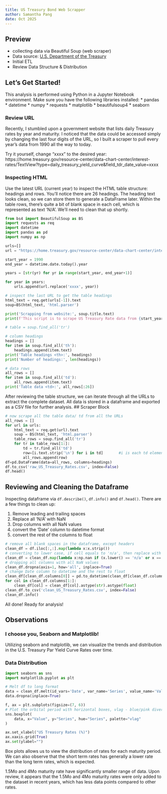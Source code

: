 ```yaml
---
title: US Treasury Bond Web Scrapper
author: Samantha Pang
date: Oct 2025
---
```


## Preview
* collecting data via Beautiful Soup (web scraper)
* Data source: [U.S. Department of the Treasury](https://home.treasury.gov/policy-issues/financing-the-government/interest-rate-statistics)
* Initial ETL
* Review Data Structure & Distribution

## Let's Get Started!
This analysis is performed using Python in a Jupyter Notebook environment.
Make sure you have the following libraries installed:
* pandas
* datetime
* numpy
* requests
* matplotlib
* beautifulsoup4
* seaborn

### Review URL
Recently, I stumbled upon a government website that lists daily Treasury rates by year and maturity. I noticed that the data could be accessed simply by changing the last four digits of the URL, so I built a scraper to pull every year’s data from 1990 all the way to today.

Try it yourself, change "xxxx" to the desired year: 
 https://home.treasury.gov/resource-center/data-chart-center/interest-rates/TextView?type=daily_treasury_yield_curve&field_tdr_date_value=xxxx

### Inspecting HTML
Use the latest URL (current year) to inspect the HTML table structure: headings and rows. You’ll notice there are 26 headings. The heading text looks clean, so we can store them to generate a DataFrame later.
Within the table rows, there’s quite a bit of blank space in each cell, which is represented as text 'N/A'. We’ll need to clean that up shortly.

```python
from bs4 import BeautifulSoup as BS
import requests as req
import datetime
import pandas as pd
import numpy as np

urls=[]
url = "https://home.treasury.gov/resource-center/data-chart-center/interest-rates/TextView?type=daily_treasury_yield_curve&field_tdr_date_value=xxxx"

start_year = 1990
end_year = datetime.date.today().year

years = [str(yr) for yr in range(start_year, end_year+1)]

for year in years:
    urls.append(url.replace('xxxx', year))

# inspect the last URL to get the table headings
html_text = req.get(urls[-1]).text
soup=BS(html_text, 'html.parser')

print('Scrapping from website:', soup.title.text)
print(f'This script is to scrape US Treasury Rate data from {start_year} to {end_year}.')

# table = soup.find_all('tr') 

# column headings
headings = []
for item in soup.find_all('th'):
    headings.append(item.text)
print('Table headings <th>:', headings)
print('Number of headings:', len(headings))

# data rows
all_rows = []
for item in soup.find_all('td'):
    all_rows.append(item.text)
print('Table data <td>:', all_rows[:26])
```

After reviewing the table structure, we can iterate through all the URLs to extract the complete dataset. All data is stored in a dataframe and exported as a CSV file for further analysis.
## Scraper Block
```python
# now scrape all the table data/ td from all the URLs
all_rows = []
for url in urls:
    html_text = req.get(url).text
    soup = BS(html_text, 'html.parser')
    table_rows = soup.find_all('tr')               
    for tr in table_rows[1:]:
        td = tr.find_all('td')
        row=[i.text.strip('\n') for i in td]       #i is each td element, i.text is to find all text in that i, .strip to remove entries starts with \n
        all_rows.append(row)
df=pd.DataFrame(data=all_rows, columns=headings)
df.to_csv('raw_US_Treasury_Rates.csv', index=False)
df.head()
```

## Reviewing and Cleaning the Dataframe

Inspecting dataframe via `df.describe()`, `df.info()` and `df.head()`. There are a few things to clean up:

1. Remove leading and trailing spaces
2. Replace all 'N/A' with NaN
3. Drop columns with all NaN values
4. convert the 'Date' column to datetime format
5. convert the rest of the columns to float

```python
# remove all blank spaces in the dataframe, except headers
clean_df = df.iloc[:,:].map(lambda x:x.strip())
# converting to lower case, if cell equals to 'n/a', then replace with empty string
clean_df = clean_df.map(lambda x:np.nan if (x.lower() == 'n/a' or x =='') else x)
# dropping all columns with all NaN values
clean_df.dropna(axis=1, how='all', inplace=True)
# change Date column to datetime and the rest to float
clean_df[clean_df.columns[0]] = pd.to_datetime(clean_df[clean_df.columns[0]])
for col in clean_df.columns[1:]:
    clean_df[col] = clean_df[col].astype(str).astype(float)
clean_df.to_csv('clean_US_Treasury_Rates.csv', index=False)
clean_df.info()
```

All done! Ready for analysis!

## Observations
### I choose you, Seaborn and Matplotlib!

Utilizing seaborn and matplotlib, we can visualize the trends and distribution in the U.S. Treasury Par Yield Curve Rates over time.

### Data Distribution

```python
import seaborn as sns
import matplotlib.pyplot as plt

# Melt df to long format
data = clean_df.melt(id_vars='Date', var_name='Series', value_name='Value')
data.dropna(inplace=True)

f, ax = plt.subplots(figsize=(7, 6))
# Plot the orbital period with horizontal boxes, vlag - blue/pink diverging color palette
sns.boxplot(
    data, x="Value", y="Series", hue="Series", palette="vlag"
)

ax.set_xlabel("US Treasury Rates (%)")
ax.xaxis.grid(True)
ax.set(ylabel="")
```

Box plots allows us to view the distribution of rates for each maturity period.
We can also observe that the short term rates has generally a lower rate than the long term rates, which is expected.

1.5Mo and 4Mo maturity rate have significantly smaller range of data. Upon review, it appears that the 1.5Mo and 4Mo maturity rates were only added to the dataset in recent years, which has less data points compared to other rates. 

